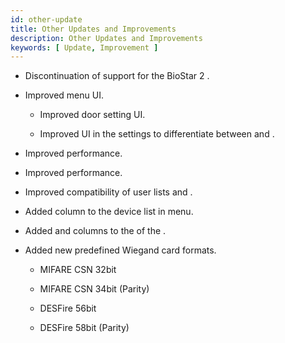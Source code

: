 ```yaml
---
id: other-update
title: Other Updates and Improvements
description: Other Updates and Improvements
keywords: [ Update, Improvement ]
---
```


* Discontinuation of support for the BioStar 2 <Cmd sid="common.gnb.video" />.

* Improved <Cmd sid="common.gnb.door" /> menu UI.

    * Improved door <Cmd sid="door.openTime" /> setting UI.

    * Improved UI in the <Cmd sid="door.alarm" /> settings to differentiate between <Cmd sid="door.antiPassBack" /> and <Cmd sid="timedAPB.title" />.

* Improved <Cmd sid="common.gnb.report" /> performance.

* Improved <Cmd sid="common.dashboard" /> performance.

* Improved compatibility of user lists and <Cmd sid="button.advancedSearch" />.

* Added <Cmd sid="device.info.firmwareVersion" /> column to the device list in <Cmd sid="common.gnb.device" /> menu.

* Added <Cmd sid="common.elevator" /> and <Cmd sid="common.zone" /> columns to the <Cmd sid="columnSetting.columnList" /> of the <Cmd sid="monitoring.pastEvent" />.

* Added new predefined Wiegand card formats.

    * MIFARE CSN 32bit

    * MIFARE CSN 34bit (Parity)

    * DESFire 56bit

    * DESFire 58bit (Parity)